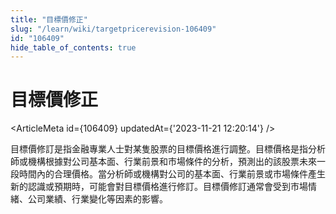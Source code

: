 ```yaml
---
title: "目標價修正"
slug: "/learn/wiki/targetpricerevision-106409"
id: "106409"
hide_table_of_contents: true
---
```



# 目標價修正

<ArticleMeta id={106409} updatedAt={'2023-11-21 12:20:14'} />
<div className='border-solid border-b border-t-0 my-4 border-[var(--ifm-color-gray-300)]' />

目標價修訂是指金融專業人士對某隻股票的目標價格進行調整。目標價格是指分析師或機構根據對公司基本面、行業前景和市場條件的分析，預測出的該股票未來一段時間內的合理價格。當分析師或機構對公司的基本面、行業前景或市場條件產生新的認識或預期時，可能會對目標價格進行修訂。目標價修訂通常會受到市場情緒、公司業績、行業變化等因素的影響。
